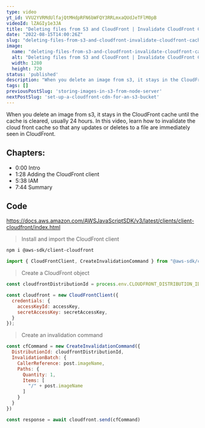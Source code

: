 ```yaml
---
type: video
yt_id: VVU2YVRMdUlfajQtMHdpRFN6bWFQY3RRLmxaQUdJeTFlM0pB
videoId: lZAGIy1e3JA
title: "Deleting files from S3 and CloudFront | Invalidate CloudFront Cache"
date: "2022-08-15T14:00:26Z"
slug: "deleting-files-from-s3-and-cloudfront-invalidate-cloudfront-cache"
image: 
  name: "deleting-files-from-s3-and-cloudfront-invalidate-cloudfront-cache.jpg"
  alt: "Deleting files from S3 and CloudFront | Invalidate CloudFront Cache"
  width: 1280
  height: 720
status: 'published'
description: "When you delete an image from s3, it stays in the CloudFront cache until the cache is cleared, usually 24 hours. In this video, learn how to invalidate the cloud front cache so that any updates or deletes to a file are immediately seen in CloudFront."
tags: []
previousPostSlug: 'storing-images-in-s3-from-node-server'
nextPostSlug: 'set-up-a-cloudfront-cdn-for-an-s3-bucket'
---
```


When you delete an image from s3, it stays in the CloudFront cache until the cache is cleared, usually 24 hours. In this video, learn how to invalidate the cloud front cache so that any updates or deletes to a file are immediately seen in CloudFront.

## Chapters:

* 0:00​ Intro
* 1:28 Adding the CloudFront client
* 5:38 IAM
* 7:44 Summary

## Code

https://docs.aws.amazon.com/AWSJavaScriptSDK/v3/latest/clients/client-cloudfront/index.html

> Install and import the CloudFront client

```sh
npm i @aws-sdk/client-cloudfront
```

```js
import { CloudFrontClient, CreateInvalidationCommand } from "@aws-sdk/client-cloudfront"
```

> Create a CloudFront object

```js
const cloudfrontDistributionId = process.env.CLOUDFRONT_DISTRIBUTION_ID

const cloudfront = new CloudFrontClient({
  credentials: {
    accessKeyId: accessKey,
    secretAccessKey: secretAccessKey,
  }
});
```

> Create an invalidation command

```js
const cfCommand = new CreateInvalidationCommand({
  DistributionId: cloudfrontDistributionId,
  InvalidationBatch: {
    CallerReference: post.imageName,
    Paths: {
      Quantity: 1,
      Items: [
        "/" + post.imageName
      ]
    }
  }
})

const response = await cloudfront.send(cfCommand)
```

